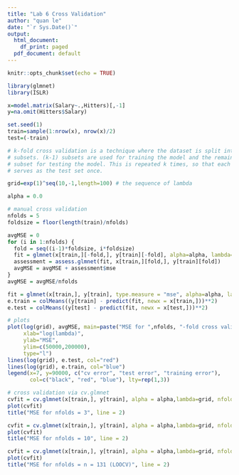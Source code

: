 ```yaml
---
title: "Lab 6 Cross Validation"
author: "quan le"
date: "`r Sys.Date()`"
output:
  html_document:
    df_print: paged
  pdf_document: default
---
```


```r
knitr::opts_chunk$set(echo = TRUE)
```

```r
library(glmnet)
library(ISLR)

x=model.matrix(Salary~.,Hitters)[,-1]
y=na.omit(Hitters$Salary)

set.seed(1)
train=sample(1:nrow(x), nrow(x)/2)
test=(-train)
```


```r
# k-fold cross validation is a technique where the dataset is split into k
# subsets. (k-1) subsets are used for training the model and the remaining 1
# subset for testing the model. This is repeated k times, so that each subset 
# serves as the test set once.

grid=exp(1)^seq(10,-1,length=100) # the sequence of lambda

alpha = 0.0

# manual cross validation
nfolds = 5
foldsize = floor(length(train)/nfolds)

avgMSE = 0
for (i in 1:nfolds) {
  fold = seq((i-1)*foldsize, i*foldsize)
  fit = glmnet(x[train,][-fold,], y[train][-fold], alpha=alpha, lambda=grid)
  assessment = assess.glmnet(fit, x[train,][fold,], y[train][fold])
  avgMSE = avgMSE + assessment$mse
}
avgMSE = avgMSE/nfolds

fit = glmnet(x[train,], y[train], type.measure = "mse", alpha=alpha, lambda=grid)
e.train = colMeans((y[train] - predict(fit, newx = x[train,]))**2)
e.test = colMeans((y[test] - predict(fit, newx = x[test,]))**2)
```


```r
# plots
plot(log(grid), avgMSE, main=paste("MSE for ",nfolds, "-fold cross validation", sep=""), 
     xlab="log(lambda)",
     ylab="MSE",
     ylim=c(50000,200000),
     type="l")
lines(log(grid), e.test, col="red")
lines(log(grid), e.train, col="blue")
legend(x=7, y=90000, c("cv error", "test error", "training error"),
       col=c("black", "red", "blue"), lty=rep(1,3))
```


```r
# cross validation via cv.glmnet
cvfit = cv.glmnet(x[train,], y[train], alpha = alpha,lambda=grid, nfolds=5)
plot(cvfit)
title("MSE for nfolds = 3", line = 2)

cvfit = cv.glmnet(x[train,], y[train], alpha = alpha,lambda=grid, nfolds=10)
plot(cvfit)
title("MSE for nfolds = 10", line = 2)

cvfit = cv.glmnet(x[train,], y[train], alpha = alpha,lambda=grid, nfolds=length(train))
plot(cvfit)
title("MSE for nfolds = n = 131 (LOOCV)", line = 2)
```


